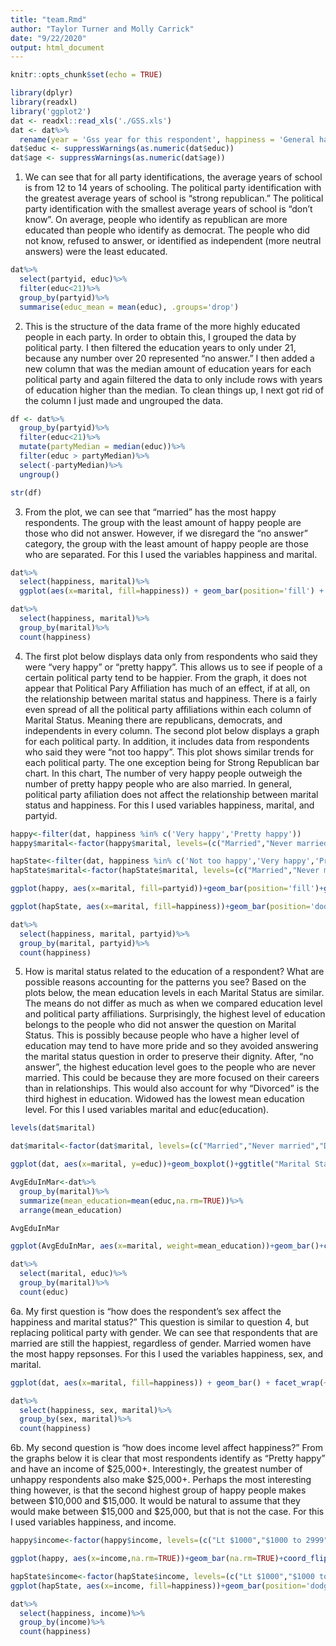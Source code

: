 ```yaml
---
title: "team.Rmd"
author: "Taylor Turner and Molly Carrick"
date: "9/22/2020"
output: html_document
---
```


```r
knitr::opts_chunk$set(echo = TRUE)
```
```r
library(dplyr)
library(readxl)
library('ggplot2')
dat <- readxl::read_xls('./GSS.xls')
dat <- dat%>% 
  rename(year = 'Gss year for this respondent', happiness = 'General happiness', partyid = 'Political party affiliation', income = 'Total family income', sex = 'Respondents sex', educ = 'Highest year of school completed', age = 'Age of respondent', marital = 'Marital status', id = 'Respondent id number', ballot = 'Ballot used for interview')
dat$educ <- suppressWarnings(as.numeric(dat$educ))
dat$age <- suppressWarnings(as.numeric(dat$age))
```
1. We can see that for all party identifications, the average years of school is from 12 to 14 years of schooling. The political party identification with the greatest average years of school is "strong republican." The political party identification with the smallest average years of school is "don't know".  On average, people who identify as republican are more educated than people who identify as democrat.  The people who did not know, refused to answer, or identified as independent (more neutral answers) were the least educated.  
```r
dat%>%
  select(partyid, educ)%>%
  filter(educ<21)%>%
  group_by(partyid)%>%
  summarise(educ_mean = mean(educ), .groups='drop')
```

2. This is the structure of the data frame of the more highly educated people in each party. In order to obtain this, I grouped the data by political party. I then filtered the education years to only under 21, because any number over 20 represented "no answer." I then added a new column that was the median amount of education years for each political party and again filtered the data to only include rows with years of education higher than the median. To clean things up, I next got rid of the column I just made and ungrouped the data.
```r
df <- dat%>%
  group_by(partyid)%>%
  filter(educ<21)%>%
  mutate(partyMedian = median(educ))%>%
  filter(educ > partyMedian)%>%
  select(-partyMedian)%>%
  ungroup()

str(df)
```
3. From the plot, we can see that "married" has the most happy respondents. The group with the least amount of happy people are those who did not answer. However, if we disregard the "no answer" category, the group with the least amount of happy people are those who are separated.
For this I used the variables happiness and marital.
```r
dat%>% 
  select(happiness, marital)%>% 
  ggplot(aes(x=marital, fill=happiness)) + geom_bar(position='fill') + ggtitle("Happiness and Marital Status")

dat%>% 
  select(happiness, marital)%>% 
  group_by(marital)%>%
  count(happiness)
```


4. The first plot below displays data only from respondents who said they were "very happy" or "pretty happy".  This allows us to see if people of a certain political party tend to be happier.  From the graph, it does not appear that Political Pary Affiliation has much of an effect, if at all, on the relationship between marital status and happiness.  There is a fairly even spread of all the political party affiliations within each column of Marital Status.  Meaning there are republicans, democrats, and independents in every column.  The second plot below displays a graph for each political party.  In addition, it includes data from respondents who said they were "not too happy".  This plot shows similar trends for each political party.  The one exception being for Strong Republican bar chart.  In this chart, The number of very happy people outweigh the number of pretty happy people who are also married.  In general, political party afiliation does not affect the relationship between marital status and happiness. For this I used variables happiness, marital, and partyid.

```r
happy<-filter(dat, happiness %in% c('Very happy','Pretty happy'))
happy$marital<-factor(happy$marital, levels=(c("Married","Never married","Divorced","Widowed","Separated","No answer")))

hapState<-filter(dat, happiness %in% c('Not too happy','Very happy','Pretty happy'))
hapState$marital<-factor(hapState$marital, levels=(c("Married","Never married","Divorced","Widowed","Separated","No answer")))

ggplot(happy, aes(x=marital, fill=partyid))+geom_bar(position='fill')+ggtitle("Percent of Happy Respondents and Their Marital Status")+xlab("Marital Status")+ylab("Percent of Happy Respondents")

ggplot(hapState, aes(x=marital, fill=happiness))+geom_bar(position='dodge')+facet_wrap(~partyid)+ggtitle("Happiness vs. Marital Status")+xlab('Marital Status')+ylab('Number of Respondents')+coord_flip()

dat%>%
  select(happiness, marital, partyid)%>%
  group_by(marital, partyid)%>%
  count(happiness)
```

5. How is marital status related to the education of a respondent? What are possible reasons accounting for the patterns you see?
Based on the plots below, the mean education levels in each Marital Status are similar.  The means do not differ as much as when we compared education level and political party affiliations.  Surprisingly, the highest level of education belongs to the people who did not answer the question on Marital Status.  This is possibly because people who have a higher level of education may tend to have more pride and so they avoided answering the marital status question in order to preserve their dignity. After, "no answer", the highest education level goes to the people who are never married.  This could be because they are more focused on their careers than in relationships.  This would also account for why "Divorced" is the third highest in education.  Widowed has the lowest mean education level.  For this I used variables marital and educ(education).

```r
levels(dat$marital)

dat$marital<-factor(dat$marital, levels=(c("Married","Never married","Divorced","Widowed","Separated","No answer")))

ggplot(dat, aes(x=marital, y=educ))+geom_boxplot()+ggtitle("Marital Status vs. Education Level")+xlab('Marital Status')+ylab('Education Level')

AvgEduInMar<-dat%>%
  group_by(marital)%>%
  summarize(mean_education=mean(educ,na.rm=TRUE))%>%
  arrange(mean_education)

AvgEduInMar

ggplot(AvgEduInMar, aes(x=marital, weight=mean_education))+geom_bar()+coord_flip()+ggtitle("Mean Education Year by Marital Status")+ylab("Highest Year of Education (mean)") +xlab("Marital Status")

dat%>%
  select(marital, educ)%>%
  group_by(marital)%>%
  count(educ)
```


6a. My first question is "how does the respondent's sex affect the happiness and marital status?" This question is similar to question 4, but replacing political party with gender. We can see that respondents that are married are still the happiest, regardless of gender. Married women have the most happy repsonses. For this I used the variables happiness, sex, and marital.
```r
ggplot(dat, aes(x=marital, fill=happiness)) + geom_bar() + facet_wrap(~sex, scales="free_x") + ggtitle("Happiness, Marital Status, and Sex") + theme(axis.text.x = element_text(angle = 90))

dat%>%
  select(happiness, sex, marital)%>%
  group_by(sex, marital)%>%
  count(happiness)
```

6b. My second question is "how does income level affect happiness?"  From the graphs below it is clear that most respondents identify as "Pretty happy" and have an income of $25,000+.  Interestingly, the greatest number of unhappy respondents also make $25,000+.  Perhaps the most interesting thing however, is that the second highest group of happy people makes between $10,000 and $15,000.  It would be natural to assume that they would make between $15,000 and $25,000, but that is not the case. For this I used variables happiness, and income.

```r
happy$income<-factor(happy$income, levels=(c("Lt $1000","$1000 to 2999","$3000 to 3999","$4000 to 4999","$5000 to 5999","$6000 to 6999","$7000 to 7999", "$8000 to 9999", "$10000 - 14999", "$15000 - 19999","$20000 - 24999", "$25000 or more","Don't know","Refused","Not applicable","No answer")))

ggplot(happy, aes(x=income,na.rm=TRUE))+geom_bar(na.rm=TRUE)+coord_flip()+ggtitle("Number of Happy Respondents and Their Family Income")+xlab('Family Income')+ylab('Number of Happy Respondents')

hapState$income<-factor(hapState$income, levels=(c("Lt $1000","$1000 to 2999","$3000 to 3999","$4000 to 4999","$5000 to 5999","$6000 to 6999","$7000 to 7999", "$8000 to 9999", "$10000 - 14999", "$15000 - 19999","$20000 - 24999", "$25000 or more","Don't know","Refused","Not applicable", "No answer")))
ggplot(hapState, aes(x=income, fill=happiness))+geom_bar(position='dodge')+ggtitle("Happiness vs. Family Income")+xlab('Family Income')+ylab('Number of Respondents')+coord_flip()

dat%>%
  select(happiness, income)%>%
  group_by(income)%>%
  count(happiness)
```